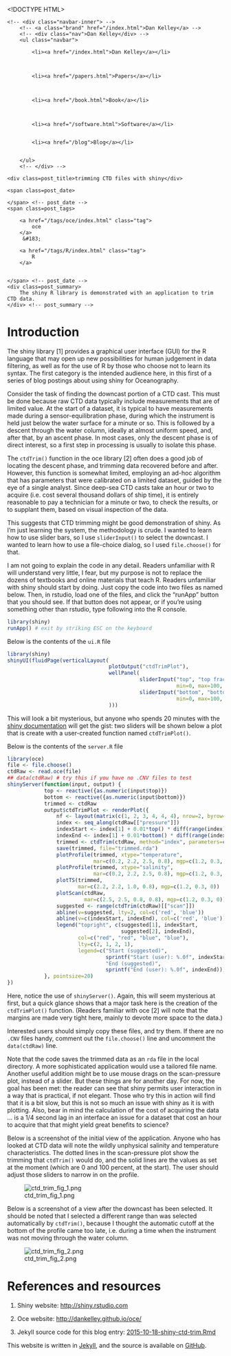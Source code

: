 <!DOCTYPE HTML>
<html>
<head>
<link rel='stylesheet' type='text/css' href='/css/syntax.css' />
<link rel='stylesheet' type='text/css' href='/css/style.css' />
<meta charset="UTF-8">
<title>trimming CTD files with shiny</title>
</head>

<body>
<div class="navbar">
    <!-- <div class="navbar-inner"> -->
        <!-- <a class="brand" href="/index.html">Dan Kelley</a> -->
        <!-- <div class="nav">Dan Kelley</div> -->
        <ul class="navbar">
            
            <li><a href="/index.html">Dan Kelley</a></li>
            

            
            <li><a href="/papers.html">Papers</a></li>
            

            
            <li><a href="/book.html">Book</a></li>
            

            
            <li><a href="/software.html">Software</a></li>
            
            
            <li><a href="/blog">Blog</a></li>
            

        </ul>
        <!-- </div> -->
</div>

<div id="content">
    




<!-- <div class="span8"> -->

<div class=topnav>

<!-- | <a href='/blog'>Home</a> | -->

</div> <!-- topnav -->


<div class="page-header">

    <div class=post_title>trimming CTD files with shiny</div>
<!-- </div> --> <!-- span8 -->

<!-- <div class="span4"> -->

<div class=slug>
    <span class=post_date>
        
    </span> <!-- post_date -->
    <span class=post_tags>
        
        <a href="/tags/oce/index.html" class="tag">
            oce
        </a>
         &#183; 
        
        <a href="/tags/R/index.html" class="tag">
            R
        </a>
        
        
    </span> <!-- post_date -->
    <div class=post_summary>
        The shiny R library is demonstrated with an application to trim CTD data.
    </div> <!-- post_summary -->
</div> <!-- slug -->

<!-- </div> -->
<!-- span4 -->
</div> <!-- page-header -->



# Introduction

The shiny library [1] provides a graphical user interface (GUI) for the R
language that may open up new possibilities for human judgement in data
filtering, as well as for the use of R by those who choose not to learn its
syntax. The first category is the intended audience here, in this first of a
series of blog postings about using shiny for Oceanography.

Consider the task of finding the downcast portion of a CTD cast. This must be
done because raw CTD data typically include measurements that are of limited
value. At the start of a dataset, it is typical to have measurements made
during a sensor-equilibration phase, during which the instrument is held just
below the water surface for a minute or so. This is followed by a descent
through the water column, ideally at almost uniform speed, and, after that, by
an ascent phase. In most cases, only the descent phase is of direct interest,
so a first step in processing is usually to isolate this phase.

The ``ctdTrim()`` function in the oce library [2] often does a good job of
locating the descent phase, and trimming data recovered before and after.
However, this function is somewhat limited, employing an ad-hoc algorithm that
has parameters that were calibrated on a limited dataset, guided by the eye of
a single analyst. Since deep-sea CTD casts take an hour or two to acquire (i.e.
cost several thousand dollars of ship time), it is entirely reasonable to pay a
technician for a minute or two, to check the results, or to supplant them,
based on visual inspection of the data.

This suggests that CTD trimming might be good demonstration of shiny. As I'm
just learning the system, the methodology is crude. I wanted to learn how to use
slider bars, so I use ``sliderInput()`` to select the downcast. I wanted to
learn how to use a file-choice dialog, so I used ``file.choose()`` for that.

I am not going to explain the code in any detail. Readers unfamiliar with R
will understand very little, I fear, but my purpose is not to replace the
dozens of textbooks and online materials that teach R. Readers unfamiliar with
shiny should start by doing. Just copy the code into two files as named below.
Then, in rstudio, load one of the files, and click the "runApp" button that you
should see. If that button does not appear, or if you're using something other
than rstudio, type following into the R console.

```r
library(shiny)
runApp() # exit by striking ESC on the keyboard
```

Below is the contents of the ``ui.R`` file
```r
library(shiny)
shinyUI(fluidPage(verticalLayout(
                                 plotOutput("ctdTrimPlot"),
                                 wellPanel(
                                           sliderInput("top", "top fraction percent:",
                                                       min=0, max=100, value=0, step=0.1),
                                           sliderInput("bottom", "bottom fraction percent:",
                                                       min=0, max=100, value=100, step=0.1))
                                 )))
```
This will look a bit mysterious, but anyone who spends 20 minutes with the
[shiny documentation](http://shiny.rstudio.com) will get the gist: two sliders
will be shown below a plot that is create with a user-created function named
``ctdTrimPlot()``.

Below is the contents of the ``server.R`` file
```r
library(oce)
file <- file.choose()
ctdRaw <- read.oce(file)
## data(ctdRaw) # try this if you have no .CNV files to test
shinyServer(function(input, output) {
            top <- reactive({as.numeric(input$top)})
            bottom <- reactive({as.numeric(input$bottom)})
            trimmed <- ctdRaw
            output$ctdTrimPlot <- renderPlot({
                nf <- layout(matrix(c(1, 2, 3, 4, 4, 4), nrow=2, byrow=TRUE))
                index <- seq_along(ctdRaw[["pressure"]])
                indexStart <- index[1] + 0.01*top() * diff(range(index))
                indexEnd <- index[1] + 0.01*bottom() * diff(range(index))
                trimmed <- ctdTrim(ctdRaw, method="index", parameters=c(indexStart, indexEnd))
                save(trimmed, file="trimmed.rda")
                plotProfile(trimmed, xtype="temperature",
                            mar=c(0.2, 2.2, 2.5, 0.8), mgp=c(1.2, 0.3, 0))
                plotProfile(trimmed, xtype="salinity",
                            mar=c(0.2, 2.2, 2.5, 0.8), mgp=c(1.2, 0.3, 0))
                plotTS(trimmed,
                       mar=c(2.2, 2.2, 1.0, 0.8), mgp=c(1.2, 0.3, 0))
                plotScan(ctdRaw,
                         mar=c(2.5, 2.5, 0.8, 0.8), mgp=c(1.2, 0.3, 0))
                suggested <- range(ctdTrim(ctdRaw)[["scan"]])
                abline(v=suggested, lty=2, col=c('red', 'blue'))
                abline(v=c(indexStart, indexEnd), col=c('red', 'blue'))
                legend("topright", c(suggested[1], indexStart,
                                     suggested[2], indexEnd),
                       col=c("red", "red", "blue", "blue"), 
                       lty=c(2, 1, 2, 1),
                       legend=c("Start (suggested)",
                                sprintf("Start (user): %.0f", indexStart),
                                "End (suggested)",
                                sprintf("End (user): %.0f", indexEnd)))
            }, pointsize=20)
})
```

Here, notice the use of ``shinyServer()``. Again, this will seem mysterious at
first, but a quick glance shows that a major task here is the creation of the
``ctdTrimPlot()`` function.  (Readers familiar with oce [2] will note that the
margins are made very tight here, mainly to devote more space to the data.)

Interested users should simply copy these files, and try them. If there are no
``.CNV`` files handy, comment out the ``file.choose()`` line and uncomment the
``data(ctdRaw)`` line.

Note that the code saves the trimmed data as an ``rda`` file in the local
directory. A more sophisticated application would use a tailored file name.
Another useful addition might be to use mouse drags on the scan-pressure plot,
instead of a slider. But these things are for another day.  For now, the goal
has been met: the reader can see that shiny permits user interaction in a way
that is practical, if not elegant. Those who try this in action will find that
it is a bit slow, but this is not so much an issue with shiny as it is with
plotting. Also, bear in mind the calculation of the cost of acquiring the data
... is a 1/4 second lag in an interface an issue for a dataset that cost an
hour to acquire that that might yield great benefits to science?

Below is a screenshot of the initial view of the application.  Anyone who has
looked at CTD data will note the wildly unphysical salinity and temperature
characteristics. The dotted lines in the scan-pressure plot show the trimming
that ``ctdTrim()`` would do, and the solid lines are the values as set at the
moment (which are 0 and 100 percent, at the start). The user should adjust
those sliders to narrow in on the profile.

![ctd_trim_fig_1.png](/assets/ctd_trim_fig_1.png)

Below is a screenshot of a view after the downcast has been selected.  It
should be noted that I selected a different range than was selected
automatically by ``ctdTrim()``, because I thought the automatic cutoff at the
bottom of the profile came too late, i.e. during a time when the instrument was
not moving through the water column.

![ctd_trim_fig_2.png](/assets/ctd_trim_fig_2.png)

# References and resources

1. Shiny website: [http://shiny.rstudio.com](http://shiny.rstudio.com)

2. Oce website: [http://dankelley.github.io/oce/](http://dankelley.github.io/oce/)   

2. Jekyll source code for this blog entry: [2015-10-18-shiny-ctd-trim.Rmd](https://raw.github.com/dankelley/dankelley.github.io/master/assets/2015-10-18-shiny-ctd-trim.Rmd)





</div>

<p class="footnote">This website is written in <a
href="http://jekyllrb.com">Jekyll</a>, and the source is available on <a
href="https://github.com/dankelley/dankelley.github.io">GitHub</a>.</p>

</body>
</html>

